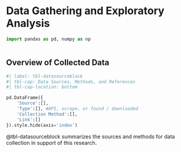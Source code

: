 # Data Gathering and Exploratory Analysis {#sec-data}

```python
import pandas as pd, numpy as np
```

```python

```

## Overview of Collected Data

```python
#| label: tbl-datasourceblock
#| tbl-cap: Data Sources, Methods, and References
#| tbl-cap-location: bottom

pd.DataFrame({
    'Source':[],
    'Type':[], #API, scrape, or found / downloaded
    'Collection Method':[],
    'Link':[]
}).style.hide(axis='index')
```

@tbl-datasourceblock summarizes the sources and methods for data collection in support of this research.  

